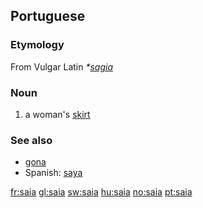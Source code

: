 ==Portuguese==

===Etymology===
From Vulgar Latin ''*[[sagia]]''

===Noun===
{{infl|pt|noun|g=f}}

# a woman's [[skirt]]

===See also===
* [[gona]]
* Spanish: [[saya]]

[[fr:saia]]
[[gl:saia]]
[[sw:saia]]
[[hu:saia]]
[[no:saia]]
[[pt:saia]]